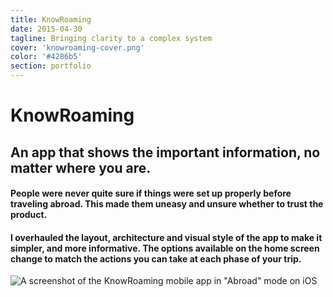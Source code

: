 ```yaml
---
title: KnowRoaming
date: 2015-04-30
tagline: Bringing clarity to a complex system
cover: 'knowroaming-cover.png'
color: '#4286b5'
section: portfolio
---
```


# KnowRoaming

<div class="tldr" markdown="1">

## An app that shows the important information, no matter where you are.

#### People were never quite sure if things were set up properly before traveling abroad. This made them uneasy and unsure whether to trust the product. 

#### I overhauled the layout, architecture and visual style of the app to make it simpler, and more informative. The options available on the home screen change to match the actions you can take at each phase of your trip.

<div class="cover-image vertical">

![A screenshot of the KnowRoaming mobile app in "Abroad" mode on iOS](../../images/portfolio/cover/knowroaming-cover.png)
</div>
</div>

<!-- ## Background

KnowRoaming is a small company based in Toronto that makes a smart SIM sticker—a layer on your SIM card that connects you while abroad. To manage the prepaid account, among other things, KnowRoaming has an iOS and Android app.

As features were added to the app over time it became cluttered, with no coherent structure or visual design. There were frequent complaints that the app was difficult to navigate, and customers were never sure that the sticker, account and the rest of the KnowRoaming system were setup properly.

Not trusting the product was a big issue, and needed to be addressed. It was my responsibility to overhaul the app structure and UI to make it more cohesive and understandable.

![Screenshots from the early 2014 version of the app](../../images/portfolio/knowroaming/knowroaming_old_old_app.jpg)

## Navigation

There are a lot of functions in KnowRoaming that needed to make it into the app, from rate calculator, to phone number management. We needed a way to efficiently layout these functions for users in as flat an architecture as possible.

![The ideal—albeit unrealistic—information architecture for the KnowRoaming app](../../images/portfolio/knowroaming/super-flat-architecture.png)


This super-flat architecture assumes equal importance to all of these functions—but all features aren't created equal. The team and I looked at these elements, and determined which were core to the use of our service, and which were secondary. 

Since we couldn't easily fit all the options on the home screen, we tested a drawer-style navigation that let the important functions be visible in a dashboard-style home screen, with secondary functions in the drawer.


<div class="gatsby-image vertical multiple">

![A first version of the home-screen redesign](../../images/portfolio/knowroaming/home-drawer.png)

![Pressing "Am I Ready to Roam?" would guide the user through a travel checklist.](../../images/portfolio/knowroaming/home-openDrawer.png)
</div>

This prototype tested well in-house, but the "hamburger menu" wasn't always found right away. Given that one primary persona was non digital-natives, an [undiscoverable drawer](https://uxdesign.cc/death-by-hamburger-2d1db115352a#.865mhybml) would not be the best navigation option. 

I went back to a tab bar as in the original app, but took inspiration from Yelp and others, adding a unique, more salient central tab, and a _more_ drawer tab. 

In addition to the rest of what I mention in this article, I also re-designed each screen linked on the tab bar and home screen.

## Ready to Roam
We also noticed the "Ready to Roam" functionality was too hidden, and would need to be a more prominent feature on the home screen. 

<div class="gatsby-image vertical multiple">

![Ready-to-roam dial](../../images/portfolio/knowroaming/sketch-ReadyToRoam1.jpg)
![Yelp-style home tab](../../images/portfolio/knowroaming/sketch-home-expand.jpg)
![The checklist](../../images/portfolio/knowroaming/sketch-home-bubbles.jpg)
</div>

I made some sketches of different ways to make "Ready to Roam" status more prominent. After some testing and better mocks, we saw that the vertical-bubbles were the best and clearest choice.
Users could quickly be sure they were "Ready to Roam" when the bubbles on the home screen filled in.

<div class="gatsby-image vertical">

![Ready to Roam Checklist on the home-screen](../../images/portfolio/knowroaming/home-bubbles.png)
</div>

We shipped this version of the homescreen and saw good feedback on the new UI style. But there were bubbles on the home screen that were never filled at home—users can't setup their roaming internet connection until they arrive abroad. This resulted in continued calls into customer support about user trust confidence. 


## Three Phases

I took inspiration from how the product was being marketed, and decided to try and split the app into the three use conditions: 1) At Home, 2) Abroad, 3) Arriving Home.

<div class="gatsby-image vertical multiple">

![At home](../../images/portfolio/knowroaming/silver_portrait-at_home.png)
![Abroad](../../images/portfolio/knowroaming/silver_portrait-abroad.png)
![Back home](../../images/portfolio/knowroaming/silver_portrait-back_home.png)
</div>

By splitting the home screen into three phases with different UI in each, we were able to ensure users were confident they were doing the right thing, and could use their phone without worry.

## Tutorials

KnowRoaming is a complex system. Involving multiple cell networks, a SIM Sticker, a mobile app and the OS itself, there is a lot to teach and coach people on.

After registration, users are presented with a short tutorial, explaining the three phases, and how to know they are "Ready to Roam". We also designed coach marks that play whenever a user changes phases.

<div class="gatsby-image vertical multiple">

![Setup](../../images/portfolio/knowroaming/tutorial-2.png)
![Internet Abroad](../../images/portfolio/knowroaming/tutorial-3.png)
![Internet at home](../../images/portfolio/knowroaming/tutorial-4.png)
</div>

---
## Man of many hats

I could go on about all the things I did as KnowRoaming's premiere designer—like designing all screens and flows in the app, creating a [style guide](?p=kr_branding), re-branding the [ReachMe](?p=kr_reachme) service, designing [marketing materials](?p=kr_marketing), building an [athlete sponsorship mini-site](?p=kr_athletes), animating an [intro video](?p=kr_video) for the app, designing more efficient [packaging](?p=kr_packaging) and even designing a [retail stand](?p=kr_retail) to display the SIM stickers in stores. -->


